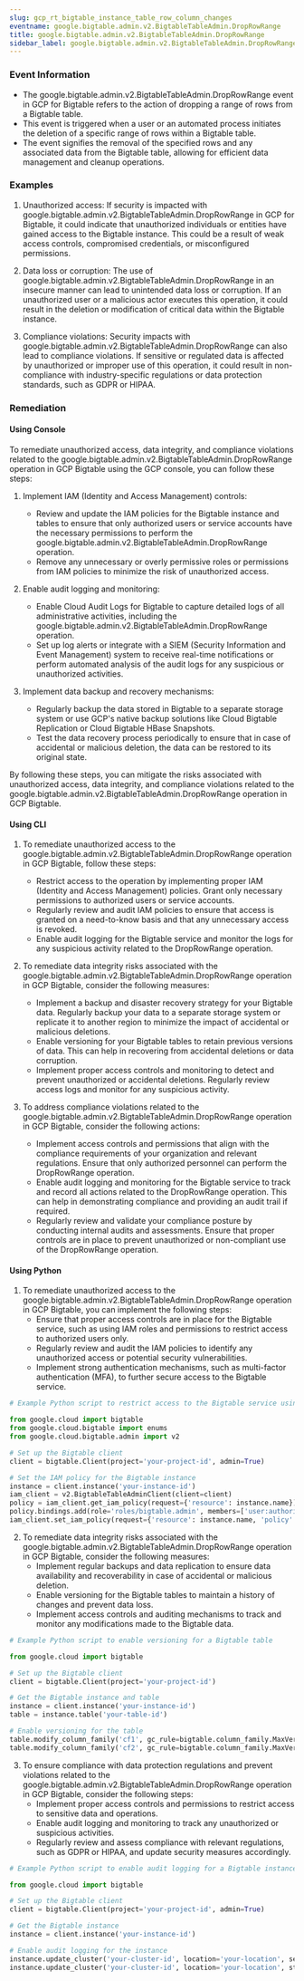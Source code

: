 ```yaml
--- 
slug: gcp_rt_bigtable_instance_table_row_column_changes
eventname: google.bigtable.admin.v2.BigtableTableAdmin.DropRowRange
title: google.bigtable.admin.v2.BigtableTableAdmin.DropRowRange
sidebar_label: google.bigtable.admin.v2.BigtableTableAdmin.DropRowRange
---
```

                       
### Event Information

- The google.bigtable.admin.v2.BigtableTableAdmin.DropRowRange event in GCP for Bigtable refers to the action of dropping a range of rows from a Bigtable table.
- This event is triggered when a user or an automated process initiates the deletion of a specific range of rows within a Bigtable table.
- The event signifies the removal of the specified rows and any associated data from the Bigtable table, allowing for efficient data management and cleanup operations.


### Examples

1. Unauthorized access: If security is impacted with google.bigtable.admin.v2.BigtableTableAdmin.DropRowRange in GCP for Bigtable, it could indicate that unauthorized individuals or entities have gained access to the Bigtable instance. This could be a result of weak access controls, compromised credentials, or misconfigured permissions.

2. Data loss or corruption: The use of google.bigtable.admin.v2.BigtableTableAdmin.DropRowRange in an insecure manner can lead to unintended data loss or corruption. If an unauthorized user or a malicious actor executes this operation, it could result in the deletion or modification of critical data within the Bigtable instance.

3. Compliance violations: Security impacts with google.bigtable.admin.v2.BigtableTableAdmin.DropRowRange can also lead to compliance violations. If sensitive or regulated data is affected by unauthorized or improper use of this operation, it could result in non-compliance with industry-specific regulations or data protection standards, such as GDPR or HIPAA.

### Remediation

#### Using Console

To remediate unauthorized access, data integrity, and compliance violations related to the google.bigtable.admin.v2.BigtableTableAdmin.DropRowRange operation in GCP Bigtable using the GCP console, you can follow these steps:

1. Implement IAM (Identity and Access Management) controls:
   - Review and update the IAM policies for the Bigtable instance and tables to ensure that only authorized users or service accounts have the necessary permissions to perform the google.bigtable.admin.v2.BigtableTableAdmin.DropRowRange operation.
   - Remove any unnecessary or overly permissive roles or permissions from IAM policies to minimize the risk of unauthorized access.

2. Enable audit logging and monitoring:
   - Enable Cloud Audit Logs for Bigtable to capture detailed logs of all administrative activities, including the google.bigtable.admin.v2.BigtableTableAdmin.DropRowRange operation.
   - Set up log alerts or integrate with a SIEM (Security Information and Event Management) system to receive real-time notifications or perform automated analysis of the audit logs for any suspicious or unauthorized activities.

3. Implement data backup and recovery mechanisms:
   - Regularly backup the data stored in Bigtable to a separate storage system or use GCP's native backup solutions like Cloud Bigtable Replication or Cloud Bigtable HBase Snapshots.
   - Test the data recovery process periodically to ensure that in case of accidental or malicious deletion, the data can be restored to its original state.

By following these steps, you can mitigate the risks associated with unauthorized access, data integrity, and compliance violations related to the google.bigtable.admin.v2.BigtableTableAdmin.DropRowRange operation in GCP Bigtable.

#### Using CLI

1. To remediate unauthorized access to the google.bigtable.admin.v2.BigtableTableAdmin.DropRowRange operation in GCP Bigtable, follow these steps:
   - Restrict access to the operation by implementing proper IAM (Identity and Access Management) policies. Grant only necessary permissions to authorized users or service accounts.
   - Regularly review and audit IAM policies to ensure that access is granted on a need-to-know basis and that any unnecessary access is revoked.
   - Enable audit logging for the Bigtable service and monitor the logs for any suspicious activity related to the DropRowRange operation.

2. To remediate data integrity risks associated with the google.bigtable.admin.v2.BigtableTableAdmin.DropRowRange operation in GCP Bigtable, consider the following measures:
   - Implement a backup and disaster recovery strategy for your Bigtable data. Regularly backup your data to a separate storage system or replicate it to another region to minimize the impact of accidental or malicious deletions.
   - Enable versioning for your Bigtable tables to retain previous versions of data. This can help in recovering from accidental deletions or data corruption.
   - Implement proper access controls and monitoring to detect and prevent unauthorized or accidental deletions. Regularly review access logs and monitor for any suspicious activity.

3. To address compliance violations related to the google.bigtable.admin.v2.BigtableTableAdmin.DropRowRange operation in GCP Bigtable, consider the following actions:
   - Implement access controls and permissions that align with the compliance requirements of your organization and relevant regulations. Ensure that only authorized personnel can perform the DropRowRange operation.
   - Enable audit logging and monitoring for the Bigtable service to track and record all actions related to the DropRowRange operation. This can help in demonstrating compliance and providing an audit trail if required.
   - Regularly review and validate your compliance posture by conducting internal audits and assessments. Ensure that proper controls are in place to prevent unauthorized or non-compliant use of the DropRowRange operation.

#### Using Python

1. To remediate unauthorized access to the google.bigtable.admin.v2.BigtableTableAdmin.DropRowRange operation in GCP Bigtable, you can implement the following steps:
   - Ensure that proper access controls are in place for the Bigtable service, such as using IAM roles and permissions to restrict access to authorized users only.
   - Regularly review and audit the IAM policies to identify any unauthorized access or potential security vulnerabilities.
   - Implement strong authentication mechanisms, such as multi-factor authentication (MFA), to further secure access to the Bigtable service.

```python
# Example Python script to restrict access to the Bigtable service using IAM roles and permissions

from google.cloud import bigtable
from google.cloud.bigtable import enums
from google.cloud.bigtable.admin import v2

# Set up the Bigtable client
client = bigtable.Client(project='your-project-id', admin=True)

# Set the IAM policy for the Bigtable instance
instance = client.instance('your-instance-id')
iam_client = v2.BigtableTableAdminClient(client=client)
policy = iam_client.get_iam_policy(request={'resource': instance.name})
policy.bindings.add(role='roles/bigtable.admin', members=['user:authorized-user@example.com'])
iam_client.set_iam_policy(request={'resource': instance.name, 'policy': policy})
```

2. To remediate data integrity risks associated with the google.bigtable.admin.v2.BigtableTableAdmin.DropRowRange operation in GCP Bigtable, consider the following measures:
   - Implement regular backups and data replication to ensure data availability and recoverability in case of accidental or malicious deletion.
   - Enable versioning for the Bigtable tables to maintain a history of changes and prevent data loss.
   - Implement access controls and auditing mechanisms to track and monitor any modifications made to the Bigtable data.

```python
# Example Python script to enable versioning for a Bigtable table

from google.cloud import bigtable

# Set up the Bigtable client
client = bigtable.Client(project='your-project-id')

# Get the Bigtable instance and table
instance = client.instance('your-instance-id')
table = instance.table('your-table-id')

# Enable versioning for the table
table.modify_column_family('cf1', gc_rule=bigtable.column_family.MaxVersionsGCRule(3))
table.modify_column_family('cf2', gc_rule=bigtable.column_family.MaxVersionsGCRule(5))
```

3. To ensure compliance with data protection regulations and prevent violations related to the google.bigtable.admin.v2.BigtableTableAdmin.DropRowRange operation in GCP Bigtable, consider the following steps:
   - Implement proper access controls and permissions to restrict access to sensitive data and operations.
   - Enable audit logging and monitoring to track any unauthorized or suspicious activities.
   - Regularly review and assess compliance with relevant regulations, such as GDPR or HIPAA, and update security measures accordingly.

```python
# Example Python script to enable audit logging for a Bigtable instance

from google.cloud import bigtable

# Set up the Bigtable client
client = bigtable.Client(project='your-project-id', admin=True)

# Get the Bigtable instance
instance = client.instance('your-instance-id')

# Enable audit logging for the instance
instance.update_cluster('your-cluster-id', location='your-location', serve_nodes=3, default_storage_type='SSD')
instance.update_cluster('your-cluster-id', location='your-location', state=bigtable.enums.Cluster.State.READY)
```



 